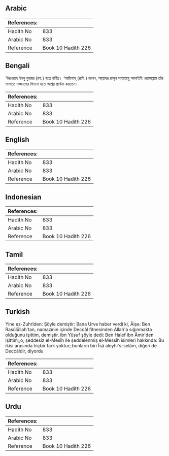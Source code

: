 ## Arabic


<div dir="rtl" lang="ar" style={{fontSize:'larger',backgroundColor:'#f8f9fa',padding:20}}>

</div>
<div style={{backgroundColor:'#f8f9fa',padding:20, marginBottom: 10}}><table> <thead> <tr> <th>References:</th> <th></th> </tr> </thead> <tbody><tr><td>Hadith No</td><td>833</td></tr><tr><td>Arabic No</td><td>833</td></tr><tr><td>Reference</td><td>Book 10 Hadith 226</td></tr></tbody></table></div>

## Bengali


<div dir="ltr" lang="bn" style={{fontSize:'larger',backgroundColor:'#f8f9fa',padding:20}}>
‘উরওয়াহ ইবনু যুবায়র (রহ.) হতে বর্ণিত। ‘আয়িশাহ্ (রাযি.) বলেন, আল্লাহর রাসূল সাল্লাল্লাহু আলাইহি ওয়াসাল্লাম তাঁর সালাতে দাজ্জালের ফিতনা হতে আশ্রয় প্রার্থনা করতেন।
</div>
<div style={{backgroundColor:'#f8f9fa',padding:20, marginBottom: 10}}><table> <thead> <tr> <th>References:</th> <th></th> </tr> </thead> <tbody><tr><td>Hadith No</td><td>833</td></tr><tr><td>Arabic No</td><td>833</td></tr><tr><td>Reference</td><td>Book 10 Hadith 226</td></tr></tbody></table></div>

## English


<div dir="ltr" lang="en" style={{fontSize:'larger',backgroundColor:'#f8f9fa',padding:20}}>

</div>
<div style={{backgroundColor:'#f8f9fa',padding:20, marginBottom: 10}}><table> <thead> <tr> <th>References:</th> <th></th> </tr> </thead> <tbody><tr><td>Hadith No</td><td>833</td></tr><tr><td>Arabic No</td><td>833</td></tr><tr><td>Reference</td><td>Book 10 Hadith 226</td></tr></tbody></table></div>

## Indonesian


<div dir="ltr" lang="id" style={{fontSize:'larger',backgroundColor:'#f8f9fa',padding:20}}>

</div>
<div style={{backgroundColor:'#f8f9fa',padding:20, marginBottom: 10}}><table> <thead> <tr> <th>References:</th> <th></th> </tr> </thead> <tbody><tr><td>Hadith No</td><td>833</td></tr><tr><td>Arabic No</td><td>833</td></tr><tr><td>Reference</td><td>Book 10 Hadith 226</td></tr></tbody></table></div>

## Tamil


<div dir="ltr" lang="ta" style={{fontSize:'larger',backgroundColor:'#f8f9fa',padding:20}}>

</div>
<div style={{backgroundColor:'#f8f9fa',padding:20, marginBottom: 10}}><table> <thead> <tr> <th>References:</th> <th></th> </tr> </thead> <tbody><tr><td>Hadith No</td><td>833</td></tr><tr><td>Arabic No</td><td>833</td></tr><tr><td>Reference</td><td>Book 10 Hadith 226</td></tr></tbody></table></div>

## Turkish


<div dir="ltr" lang="tr" style={{fontSize:'larger',backgroundColor:'#f8f9fa',padding:20}}>
Yine ez-Zuhrîden: Şöyle demiştir: Bana Urve haber verdi ki, Âişe: Ben Rasûlüllah'tan, namazının içinde Deccâl fitnesinden Allah'a sığınmakta olduğunu işittim, demiştir. ibn Yûsuf şöyle dedi: Ben Halef ibn Âmir'den işittim;,o, şeddesiz el-Mesîh ile şeddelenmiş el-Messîh isimleri hakkında: Bu ikisi arasında hiçbir fark yoktur; bunların biri Îsâ aleyhi's-selâm, diğeri de Deccâldir, diyordu
</div>
<div style={{backgroundColor:'#f8f9fa',padding:20, marginBottom: 10}}><table> <thead> <tr> <th>References:</th> <th></th> </tr> </thead> <tbody><tr><td>Hadith No</td><td>833</td></tr><tr><td>Arabic No</td><td>833</td></tr><tr><td>Reference</td><td>Book 10 Hadith 226</td></tr></tbody></table></div>

## Urdu


<div dir="rtl" lang="ur" style={{fontSize:'larger',backgroundColor:'#f8f9fa',padding:20}}>

</div>
<div style={{backgroundColor:'#f8f9fa',padding:20, marginBottom: 10}}><table> <thead> <tr> <th>References:</th> <th></th> </tr> </thead> <tbody><tr><td>Hadith No</td><td>833</td></tr><tr><td>Arabic No</td><td>833</td></tr><tr><td>Reference</td><td>Book 10 Hadith 226</td></tr></tbody></table></div>